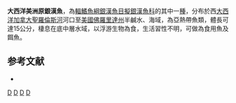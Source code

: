 {{Speciesbox
| image = Menidia menidia RR 08-11-19 0545 (48555459552).jpg
| status = NE
| status_system = IUCN3.1
| taxon = Menidia menidia
| authority =  [[Linnaeus|Linnaeus]], 1766
| synonyms = *''Atherina menidia'', Linnaeus, 1766
*''Menida menida'', Linnaeus, 1766
*''Atherina notata'', Mitchill, 1815
*''Menidia notata'', Mitchill, 1815
}}
'''大西洋美洲原銀漢魚'''，為[[輻鰭魚綱|輻鰭魚綱]][[銀漢魚目|銀漢魚目]][[擬銀漢魚科|擬銀漢魚科]]的其中一[[種|種]]，分布於西[[大西洋|大西洋]][[加拿大|加拿大]][[聖羅倫斯河|聖羅倫斯河]]河口至[[美國|美國]][[佛羅里達州|佛羅里達州]]半鹹水、海域，為亞熱帶魚類，體長可達15公分，棲息在底中層水域，以浮游生物為食，生活習性不明，可做為食用魚及餌魚。

== 参考文献 ==
*{{FishBase_species|genus=Menidia|species=menidia|year=2016|month=3}}

{{Taxonbar|from=Q2780763}}

[[Category:食用魚|D]]
[[Category:美洲原銀漢魚屬|D]]
[[Category:1766年描述的鱼类|D]]
[[Category:卡尔·林奈命名的生物分类|D]]

{{魚類小作品}}